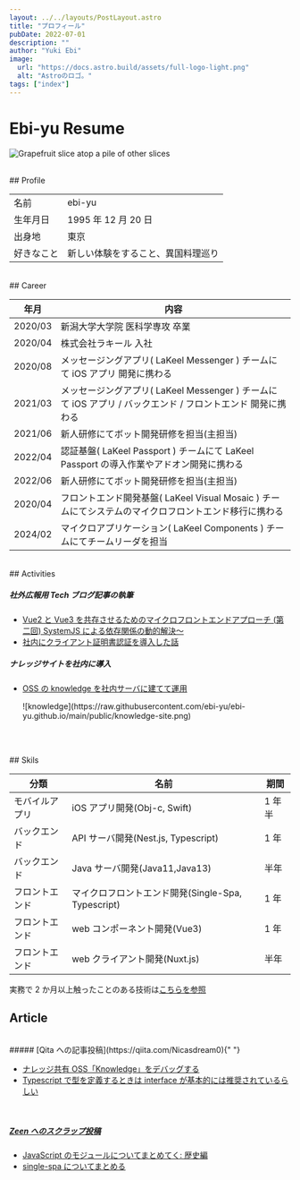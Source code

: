 ```yaml
---
layout: ../../layouts/PostLayout.astro
title: "プロフィール"
pubDate: 2022-07-01
description: ""
author: "Yuki Ebi"
image:
  url: "https://docs.astro.build/assets/full-logo-light.png"
  alt: "Astroのロゴ。"
tags: ["index"]
---
```


<h1 class="text-center">Ebi-yu Resume</h1>

<img
  class="h-48 sm:h-96  w-fit justify-center m-auto"
  src="https://raw.githubusercontent.com/ebi-yu/ebi-yu.github.io/main/public/ebi.png"
  alt="Grapefruit slice atop a pile of other slices"
/>

<p id="profile" />
<br />
## Profile

|            |                                    |
| ---------- | ---------------------------------- |
| 名前       | ebi-yu                             |
| 生年月日   | 1995 年 12 月 20 日                |
| 出身地     | 東京                               |
| 好きなこと | 新しい体験をすること、異国料理巡り |

<p id="career" />
<br />
## Career

| 年月    | 内容                                                                                                        |
| ------- | ----------------------------------------------------------------------------------------------------------- |
| 2020/03 | 新潟大学大学院 医科学専攻 卒業                                                                              |
| 2020/04 | 株式会社ラキール 入社                                                                                       |
| 2020/08 | メッセージングアプリ( LaKeel Messenger ) チームにて iOS アプリ 開発に携わる                                 |
| 2021/03 | メッセージングアプリ( LaKeel Messenger ) チームにて iOS アプリ / バックエンド / フロントエンド 開発に携わる |
| 2021/06 | 新人研修にてボット開発研修を担当(主担当)                                                                    |
| 2022/04 | 認証基盤( LaKeel Passport ) チームにて LaKeel Passport の導入作業やアドオン開発に携わる                     |
| 2022/06 | 新人研修にてボット開発研修を担当(主担当)                                                                    |
| 2020/04 | フロントエンド開発基盤( LaKeel Visual Mosaic ) チームにてシステムのマイクロフロントエンド移行に携わる       |
| 2024/02 | マイクロアプリケーション( LaKeel Components ) チームにてチームリーダを担当                                  |

<p id="activities" />
<br />
## Activities

<br />

##### **社外広報用 Tech ブログ記事の執筆**

- [Vue2 と Vue3 を共存させるためのマイクロフロントエンドアプローチ (第二回) SystemJS による依存関係の動的解決～](https://tech-blog.lakeel.com/n/n3007d9dca4e7)
- [社内にクライアント証明書認証を導入した話](https://tech-blog.lakeel.com/n/n91061e8093b1)

##### **ナレッジサイトを社内に導入**

- [OSS の knowledge を社内サーバに建てて運用](https://github.com/ebi-yu/knowledge)

  <div class="knowledge-link-container">
    ![knowledge](https://raw.githubusercontent.com/ebi-yu/ebi-yu.github.io/main/public/knowledge-site.png)
  </div>

  <p id="article" />
  <br />

<p id="skils" />
<br />
## Skils

| 分類           | 名前                                               | 期間   |
| -------------- | -------------------------------------------------- | ------ |
| モバイルアプリ | iOS アプリ開発(Obj-c, Swift)                       | 1 年半 |
| バックエンド   | API サーバ開発(Nest.js, Typescript)                | 1 年   |
| バックエンド   | Java サーバ開発(Java11,Java13)                     | 半年   |
| フロントエンド | マイクロフロントエンド開発(Single-Spa, Typescript) | 1 年   |
| フロントエンド | web コンポーネント開発(Vue3)                       | 1 年   |
| フロントエンド | web クライアント開発(Nuxt.js)                      | 半年   |

実務で 2 か月以上触ったことのある技術は[こちらを参照](https://stackshare.io/ebidevelopper1088/my-stack/main)

## **Article**

<br />
##### [Qita への記事投稿](https://qiita.com/Nicasdream0){" "}

- [ナレッジ共有 OSS「Knowledge」をデバッグする](https://qiita.com/Nicasdream0/items/bd977594906e70be16cd)
- [Typescript で型を定義するときは interface が基本的には推奨されているらしい](https://qiita.com/Nicasdream0/items/c0333a8a2a63d666fa8e)

<br />

##### [Zeen へのスクラップ投稿](https://zenn.dev/ebi_yu?tab=scraps)

- [JavaScript のモジュールについてまとめてく: 歴史編](https://zenn.dev/ebi_yu/scraps/db4c7d1f3e883a)
- [single-spa についてまとめる](https://zenn.dev/ebi_yu/scraps/9dc32e87195439)
